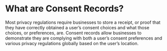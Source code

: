 
# What are Consent Records?
Most privacy regulations require businesses to store a receipt, or proof that they have correctly obtained a user’s consent choices and what those choices, or preferences, are. Consent records allow businesses to demonstrate they are complying with both a user’s consent preferences and various privacy regulations globally based on the user’s location.





